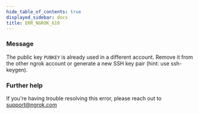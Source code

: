 ```yaml
---
hide_table_of_contents: true
displayed_sidebar: docs
title: ERR_NGROK_610
---
```




### Message

The public key `PUBKEY` is already used in a different account. Remove it from the other ngrok account or generate a new SSH key pair (hint: use ssh-keygen).

<ErrorDetails error="err_ngrok_610" />

### Further help

If you're having trouble resolving this error, please reach out to [support@ngrok.com](mailto:support@ngrok.com?subject=Help%20with%20ERR_NGROK_610)

